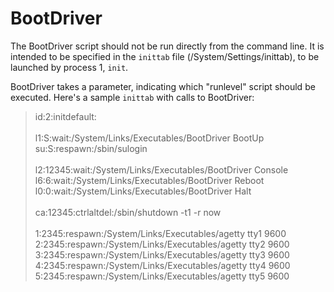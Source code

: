 = BootDriver =

The BootDriver script should not be run directly from the command line. It is intended to be specified in the <code>inittab</code> file (/System/Settings/inittab), to be launched by process 1, <code>init</code>.

BootDriver takes a parameter, indicating which "runlevel" script should be executed. Here's a sample <code>inittab</code> with calls to BootDriver:

<blockquote>
id:2:initdefault: <br/>
 <br/>
l1:S:wait:/System/Links/Executables/BootDriver BootUp <br/>
su:S:respawn:/sbin/sulogin <br/>
 <br/>
l2:12345:wait:/System/Links/Executables/BootDriver Console <br/>
l6:6:wait:/System/Links/Executables/BootDriver Reboot <br/>
l0:0:wait:/System/Links/Executables/BootDriver Halt <br/>
 <br/>
ca:12345:ctrlaltdel:/sbin/shutdown -t1 -r now <br/>
 <br/>
1:2345:respawn:/System/Links/Executables/agetty tty1 9600 <br/>
2:2345:respawn:/System/Links/Executables/agetty tty2 9600 <br/>
3:2345:respawn:/System/Links/Executables/agetty tty3 9600 <br/>
4:2345:respawn:/System/Links/Executables/agetty tty4 9600 <br/>
5:2345:respawn:/System/Links/Executables/agetty tty5 9600 <br/>
</blockquote>

{{Reference}}
